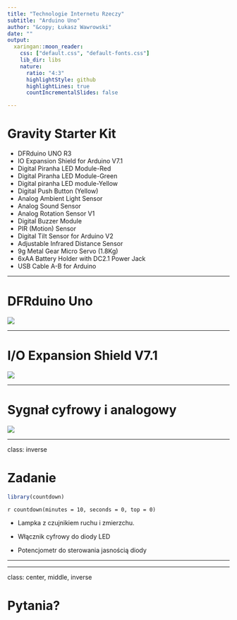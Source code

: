 ```yaml
---
title: "Technologie Internetu Rzeczy"
subtitle: "Arduino Uno"
author: "&copy; Łukasz Wawrowski"
date: ""
output:
  xaringan::moon_reader:
    css: ["default.css", "default-fonts.css"]
    lib_dir: libs
    nature:
      ratio: "4:3"
      highlightStyle: github
      highlightLines: true
      countIncrementalSlides: false

---
```


# Gravity Starter Kit

- DFRduino UNO R3
- IO Expansion Shield for Arduino V7.1 
- Digital Piranha LED Module-Red 
- Digital Piranha LED Module-Green 
- Digital piranha LED module-Yellow 
- Digital Push Button (Yellow)
- Analog Ambient Light Sensor
- Analog Sound Sensor
- Analog Rotation Sensor V1
- Digital Buzzer Module
- PIR (Motion) Sensor
- Digital Tilt Sensor for Arduino V2
- Adjustable Infrared Distance Sensor
- 9g Metal Gear Micro Servo (1.8Kg)
- 6xAA Battery Holder with DC2.1 Power Jack
- USB Cable A-B for Arduino 

---

# DFRduino Uno

![](img/dfrduino uno.png)

---

# I/O Expansion Shield V7.1

![](img/uno.png)


---

# Sygnał cyfrowy i analogowy

![](img/analog_digital.png)

---

class: inverse

# Zadanie

```r
library(countdown)
```


`r countdown(minutes = 10, seconds = 0, top = 0)`

- Lampka z czujnikiem ruchu i zmierzchu.

- Włącznik cyfrowy do diody LED

- Potencjometr do sterowania jasnością diody

---


---

class: center, middle, inverse

# Pytania?